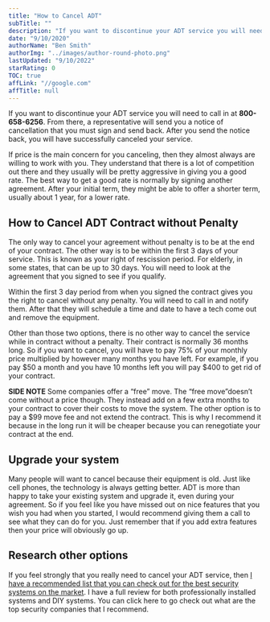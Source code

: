 ```yaml
---
title: "How to Cancel ADT"
subTitle: ""
description: "If you want to discontinue your ADT service you will need to call in at **800-658-6256**. From there, a representative will send you a notice of cancellation that you must sign and send back."
date: "9/10/2020"
authorName: "Ben Smith"
authorImg: "../images/author-round-photo.png"
lastUpdated: "9/10/2022"
starRating: 0
TOC: true
affLink: "//google.com"
affTitle: null
---
```


If you want to discontinue your ADT service you will need to call in at **800-658-6256**. From there, a representative will send you a notice of cancellation that you must sign and send back. After you send the notice back, you will have successfully canceled your service.

If price is the main concern for you canceling, then they almost always are willing to work with you. They understand that there is a lot of competition out there and they usually will be pretty aggressive in giving you a good rate. The best way to get a good rate is normally by signing another agreement. After your initial term, they might be able to offer a shorter term, usually about 1 year, for a lower rate.

## How to Cancel ADT Contract without Penalty

The only way to cancel your agreement without penalty is to be at the end of your contract. The other way is to be within the first 3 days of your service. This is known as your right of rescission period. For elderly, in some states, that can be up to 30 days. You will need to look at the agreement that you signed to see if you qualify.

Within the first 3 day period from when you signed the contract gives you the right to cancel without any penalty. You will need to call in and notify them. After that they will schedule a time and date to have a tech come out and remove the equipment.

Other than those two options, there is no other way to cancel the service while in contract without a penalty. Their contract is normally 36 months long. So if you want to cancel, you will have to pay 75% of your monthly price multiplied by however many months you have left. For example, if you pay $50 a month and you have 10 months left you will pay $400 to get rid of your contract.

**SIDE NOTE**
Some companies offer a “free” move. The “free move”doesn’t come without a price though. They instead add on a few extra months to your contract to cover their costs to move the system. The other option is to pay a \$99 move fee and not extend the contract. This is why I recommend it because in the long run it will be cheaper because you can renegotiate your contract at the end.

## Upgrade your system

Many people will want to cancel because their equipment is old. Just like cell phones, the technology is always getting better. ADT is more than happy to take your existing system and upgrade it, even during your agreement. So if you feel like you have missed out on nice features that you wish you had when you started, I would recommend giving them a call to see what they can do for you. Just remember that if you add extra features then your price will obviously go up.

## Research other options

If you feel strongly that you really need to cancel your ADT service, then [I have a recommended list that you can check out for the best security systems on the market](/best-home-security-systems). I have a full review for both professionally installed systems and DIY systems. You can click here to go check out what are the top security companies that I recommend.
